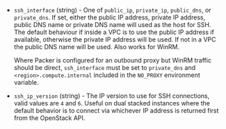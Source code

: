 <!-- Code generated from the comments of the SSHInterface struct in helper/communicator/config.go; DO NOT EDIT MANUALLY -->

- `ssh_interface` (string) - One of `public_ip`, `private_ip`, `public_dns`, or `private_dns`. If
  set, either the public IP address, private IP address, public DNS name
  or private DNS name will used as the host for SSH. The default behaviour
  if inside a VPC is to use the public IP address if available, otherwise
  the private IP address will be used. If not in a VPC the public DNS name
  will be used. Also works for WinRM.

  Where Packer is configured for an outbound proxy but WinRM traffic
  should be direct, `ssh_interface` must be set to `private_dns` and
  `<region>.compute.internal` included in the `NO_PROXY` environment
  variable.

- `ssh_ip_version` (string) - The IP version to use for SSH connections, valid values are `4` and `6`.
  Useful on dual stacked instances where the default behavior is to
  connect via whichever IP address is returned first from the OpenStack
  API.
